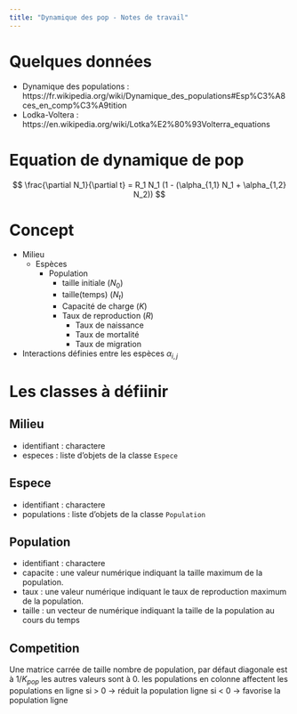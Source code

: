 ```yaml
---
title: "Dynamique des pop - Notes de travail"
---
```


# Quelques données 

- Dynamique des populations : https://fr.wikipedia.org/wiki/Dynamique_des_populations#Esp%C3%A8ces_en_comp%C3%A9tition
- Lodka-Voltera : https://en.wikipedia.org/wiki/Lotka%E2%80%93Volterra_equations 

# Equation de dynamique de pop
$$
\frac{\partial N_1}{\partial t} = R_1 N_1 (1 - (\alpha_{1,1} N_1 + \alpha_{1,2} N_2))
$$

# Concept 

- Milieu
  + Espèces
    + Population
        - taille initiale ($N_0$)
        - taille(temps)  ($N_t$)
        - Capacité de charge ($K$)
        - Taux de reproduction ($R$)
          - Taux de naissance
          - Taux de mortalité
          - Taux de migration
          
- Interactions définies entre les espèces $\alpha_{i,j}$

# Les classes à défiinir

## Milieu

- identifiant : charactere
- especes : liste d'objets de la classe `Espece`

## Espece

- identifiant : charactere
- populations : liste d'objets de la classe `Population`

## Population

- identifiant : charactere
- capacite : une valeur numérique indiquant la taille 
             maximum de la population.
- taux : une valeur numérique indiquant le taux de reproduction 
             maximum de la population.
- taille : un vecteur de numérique indiquant la taille
           de la population au cours du temps

## Competition

Une matrice carrée de taille nombre de population, 
par défaut diagonale est à $1/K_{pop}$ les autres valeurs sont à 0.
les populations en colonne affectent les populations en ligne
si > 0 -> réduit la population ligne
si < 0 -> favorise la population ligne








